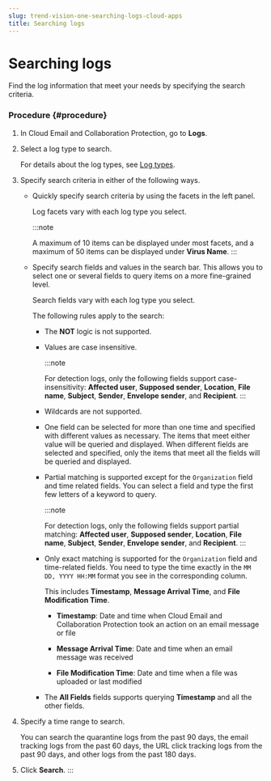 ```yaml
---
slug: trend-vision-one-searching-logs-cloud-apps
title: Searching logs
---
```

# Searching logs

Find the log information that meet your needs by specifying the search criteria.

### Procedure {#procedure}

1.  In Cloud Email and Collaboration Protection, go to **Logs**.

2.  Select a log type to search.

    For details about the log types, see [Log types](log-types.mdx).

3.  Specify search criteria in either of the following ways.

    - Quickly specify search criteria by using the facets in the left panel.

      Log facets vary with each log type you select.

      :::note

      A maximum of 10 items can be displayed under most facets, and a maximum of 50 items can be displayed under **Virus Name**.
      :::

    - Specify search fields and values in the search bar. This allows you to select one or several fields to query items on a more fine-grained level.

      Search fields vary with each log type you select.

      The following rules apply to the search:

      - The **NOT** logic is not supported.

      - Values are case insensitive.

        :::note

        For detection logs, only the following fields support case-insensitivity: **Affected user**, **Supposed sender**, **Location**, **File name**, **Subject**, **Sender**, **Envelope sender**, and **Recipient**.
        :::

      - Wildcards are not supported.

      - One field can be selected for more than one time and specified with different values as necessary. The items that meet either value will be queried and displayed. When different fields are selected and specified, only the items that meet all the fields will be queried and displayed.

      - Partial matching is supported except for the `Organization` field and time related fields. You can select a field and type the first few letters of a keyword to query.

        :::note

        For detection logs, only the following fields support partial matching: **Affected user**, **Supposed sender**, **Location**, **File name**, **Subject**, **Sender**, **Envelope sender**, and **Recipient**.
        :::

      - Only exact matching is supported for the `Organization` field and time-related fields. You need to type the time exactly in the `MM DD, YYYY HH:MM` format you see in the corresponding column.

        This includes **Timestamp**, **Message Arrival Time**, and **File Modification Time**.

        - **Timestamp**: Date and time when Cloud Email and Collaboration Protection took an action on an email message or file

        - **Message Arrival Time**: Date and time when an email message was received

        - **File Modification Time**: Date and time when a file was uploaded or last modified

      - The **All Fields** fields supports querying **Timestamp** and all the other fields.

4.  Specify a time range to search.

    You can search the quarantine logs from the past 90 days, the email tracking logs from the past 60 days, the URL click tracking logs from the past 90 days, and other logs from the past 180 days.

5.  Click **Search**.
:::
